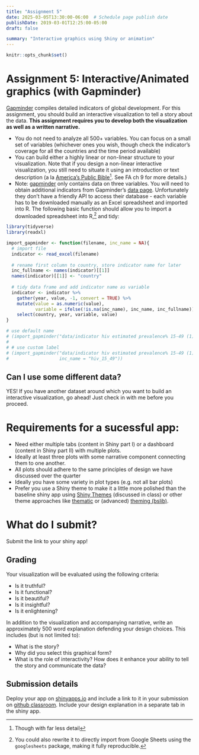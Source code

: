 ```yaml
---
title: "Assignment 5"
date: 2025-03-05T13:30:00-06:00  # Schedule page publish date
publishDate: 2019-03-01T12:25:00-05:00
draft: false

summary: "Interactive graphics using Shiny or animation"
---
```


```r
knitr::opts_chunk$set()
```

# Assignment 5: Interactive/Animated graphics (with Gapminder)

[Gapminder](http://www.gapminder.org/data/) compiles detailed indicators of global development. For this assignment, you should build an interactive visualization to tell a story about the data. **This assignment requires you to develop both the visualization as well as a written narrative.**

* You do not need to analyze all 500+ variables. You can focus on a small set of variables (whichever ones you wish, though check the indicator's coverage for all the countries and the time period available)
* You can build either a highly linear or non-linear structure to your visualization. Note that if you design a non-linear interactive visualization, you still need to situate it using an introduction or text description (a la [America's Public Bible](http://americaspublicbible.org/)^[Though with far less detail]. See FA ch 9 for more details.)
* Note: [gapminder](https://cran.r-project.org/web/packages/gapminder/index.html) only contains data on three variables. You will need to obtain additional indicators from Gapminder's [data page](http://www.gapminder.org/data/). Unfortunately they don't have a friendly API to access their database - each variable has to be downloaded manually as an Excel spreadsheet and imported into R. The following basic function should allow you to import a downloaded spreadsheet into R,^[You could also rewrite it to directly import from Google Sheets using the `googlesheets` package, making it fully reproducible.] and tidy:

```r
library(tidyverse)
library(readxl)

import_gapminder <- function(filename, inc_name = NA){
  # import file
  indicator <- read_excel(filename)
  
  # rename first column to country, store indicator name for later
  inc_fullname <- names(indicator)[[1]]
  names(indicator)[[1]] <- "country"
  
  # tidy data frame and add indicator name as variable
  indicator <- indicator %>%
    gather(year, value, -1, convert = TRUE) %>%
    mutate(value = as.numeric(value),
           variable = ifelse(!is.na(inc_name), inc_name, inc_fullname)) %>%
    select(country, year, variable, value)
}

# use default name
# (import_gapminder("data/indicator hiv estimated prevalence% 15-49 (1).xlsx"))
# 
# # use custom label
# (import_gapminder("data/indicator hiv estimated prevalence% 15-49 (1).xlsx",
#                   inc_name = "hiv_15_49"))
```

## Can I use some different data?

YES! If you have another dataset around which you want to build an interactive visualization, go ahead! Just check in with me before you proceed.

# Requirements for a sucessful app:

* Need either multiple tabs (content in Shiny part I) or a dashboard (content in Shiny part II) with multiple plots.
* Ideally at least three plots with some narrative component connecting them to one another. 
* All plots should adhere to the same principles of design we have discussed over the quarter
* Ideally you have some variety in plot types (e.g. not all bar plots)
* Prefer you use a Shiny theme to make it a little more polished than the baseline shiny app using [Shiny Themes](https://rstudio.github.io/shinythemes/) (discussed in class) or other theme approaches like [thematic](https://rstudio.github.io/thematic/?_gl=1*10f2rmo*_ga*MTk0NTgzNTU1NS4xNzM1MjM4NzAx*_ga_8QJS108GF1*MTc0MTAxNzM0OS4xMy4wLjE3NDEwMTczNTQuMC4wLjA.*_ga_2C0WZ1JHG0*MTc0MTAxNzM0OS4yMS4wLjE3NDEwMTczNTQuMC4wLjA.) or (advanced) [theming (bslib)](https://rstudio.github.io/bslib/articles/theming/index.html?_gl=1*10f2rmo*_ga*MTk0NTgzNTU1NS4xNzM1MjM4NzAx*_ga_8QJS108GF1*MTc0MTAxNzM0OS4xMy4wLjE3NDEwMTczNTQuMC4wLjA.*_ga_2C0WZ1JHG0*MTc0MTAxNzM0OS4yMS4wLjE3NDEwMTczNTQuMC4wLjA.).

# What do I submit?
Submit the link to your shiny app!

## Grading

Your visualization will be evaluated using the following criteria:

* Is it truthful?
* Is it functional?
* Is it beautiful?
* Is it insightful?
* Is it enlightening?

In addition to the visualization and accompanying narrative, write an approximately 500 word explanation defending your design choices. This includes (but is not limited to):

* What is the story?
* Why did you select this graphical form?
* What is the role of interactivity? How does it enhance your ability to tell the story and communicate the data?

## Submission details
Deploy your app on [shinyapps.io](http://www.shinyapps.io) and include a link to it in your submission on [github classroom](https://classroom.github.com/a/QiYvVFqi). Include your design explanation in a separate tab in the shiny app.

